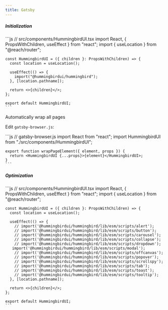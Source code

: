 ```yaml
---
title: Gatsby
---
```


##### Initialization

<Example>
  <div slot="code">
    ```js
    // src/components/HummingbirdUI.tsx
    import React, { PropsWithChildren, useEffect } from "react";
    import { useLocation } from "@reach/router";

    const HummingbirdUI = ({ children }: PropsWithChildren) => {
      const location = useLocation();

      useEffect(() => {
        import("@hummingbirdui/hummingbird");
      }, [location.pathname]);

      return <>{children}</>;
    };

    export default HummingbirdUI;
    ```

  </div>
</Example>

Automatically wrap all pages

Edit `gatsby-browser.js`:

<Example>
  <div slot="code">
    ```js
    // gatsby-browser.js
    import React from "react";
    import HummingbirdUI from "./src/components/HummingbirdUI";

    export function wrapPageElement({ element, props }) {
      return <HummingbirdUI {...props}>{element}</HummingbirdUI>;
    }
    ```

  </div>
</Example>

##### Optimization

<Example>
  <div slot="code">
    ```js
    // src/components/HummingbirdUI.tsx
    import React, { PropsWithChildren, useEffect } from "react";
    import { useLocation } from "@reach/router";

    const HummingbirdUI = ({ children }: PropsWithChildren) => {
      const location = useLocation();

      useEffect(() => {
        // import('@hummingbirdui/hummingbird/lib/esm/scripts/alert');
        // import('@hummingbirdui/hummingbird/lib/esm/scripts/button');
        // import('@hummingbirdui/hummingbird/lib/esm/scripts/carousel');
        // import('@hummingbirdui/hummingbird/lib/esm/scripts/collapse');
        // import('@hummingbirdui/hummingbird/lib/esm/scripts/dropdown');
       import('@hummingbirdui/hummingbird/lib/esm/scripts/modal');
        // import('@hummingbirdui/hummingbird/lib/esm/scripts/offcanvas');
        // import('@hummingbirdui/hummingbird/lib/esm/scripts/popover');
        // import('@hummingbirdui/hummingbird/lib/esm/scripts/scrollspy');
        // import('@hummingbirdui/hummingbird/lib/esm/scripts/tab');
        // import('@hummingbirdui/hummingbird/lib/esm/scripts/toast');
        // import('@hummingbirdui/hummingbird/lib/esm/scripts/tooltip');
      }, [location.pathname]);

      return <>{children}</>;
    };

    export default HummingbirdUI;
    ```

  </div>
</Example>
